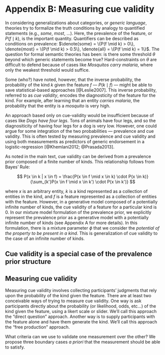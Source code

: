 # Appendix B: Measuring cue validity

In considering generalizations about categories, or *generic language*, theories try to formalize the truth conditions by analogy to quantified statements (e.g., *some*, *most*, ...).
Here, the prevalence of the feature, or $P(f \mid k)$, is the important quantity.
Quantifiers can be described as conditions on prevalence: $\denote{some} = \{P(f \mid k) > 0\}, \denote{most} = \{P(f \mid k) > 0.5\}, \denote{all} = \{P(f \mid k) = 1\}$.
The question for formal semantic theories has been: is there some threshold $\theta$ beyond which generic statements become true?
Hard-constraints on $\theta$ are difficult to defend because of cases like *Mosquitos carry malaria*, where only the weakest threshold would suffice.

Some (who?) have noted, however, that the inverse probability, the probability of the kind $k$ given the feature $f$ --- $P(k \mid f)$ --- might be able to save statistical-based approaches [@Leslie2007].
This inverse probability, referred to as *cue validity*, encodes the diagnosticity of the feature for the kind.
For example, after learning that an entity *carries malaria*, the probability that the entity is a *mosquito* is very high. 

An approach based only on cue-validity would be insufficient because of cases like *Dogs have four legs*. 
Tons of animals have four legs, and so the diagnositicity of having four legs for a dog is very low. 
However, one could argue for some integration of the two probabilities --- prevalence and cue validity.
This is often tested by measuring prevalence and cue validity and using both measurements as predictors of generic endorsement in a logistic-regression [@Khemlani2012; @Prasada2013].

As noted in the main text, cue validity can be derived from a prevalence prior composed of a finite number of kinds.
This relationship follows from Bayes' Rule:

$$
P(x \in k | x \in f) = \frac{P(x \in f \mid x \in k) \cdot P(x \in k)}{\sum_{k'}P(x \in f \mid x \in k') \cdot P(x \in k')}
$$

where $x$ is an arbitrary entity, $k$ is a kind represented as a collection of entities in the kind, and $f$ is a feature represented as a collection of entities with the feature.
However, in a generative model composed of a potentially infinite number of kinds, the cue validity of a feature for a particular kind is 0. 
In our mixture model formulation of the prevalence prior, we explicitly represent the prevalence prior as a generative model with a potentially infinite number of kinds (see Appendix A for more details).
In this formulation, there is a mixture parameter $\phi$ that we consider the *potential of the property to be present in a kind*. 
This is generalization of cue validity to the case of an infinite number of kinds. 

## Cue validity is a special case of the prevalence prior structure

## Measuring cue validity

Measuring cue validity involves collecting participants' judgments that rely upon the probability of the kind given the feature.
There are at least two conceivable ways of trying to measure cue validity.
One way is ask participants directly about the probability (or likelihood, odds, etc...) of the kind given the feature, using a likert scale or slider.
We'll call this approach the "direct question" approach.
Another way is to supply participants with the feature alone and have them generate the kind.
We'll call this approach the "free production" approach. 

What criteria can we use to validate one measurement over the other?
We propose three boundary cases *a priori* that the measurement should be able to satisfy.
\begin{enumerate}
\item{Completely diagnostic features: We contend there are a number of features that only one (or very small) of categories contain. Examples include: \emph{carrying malaria} (mosquitos), \emph{carrying Lyme disease} (ticks), \emph{having manes} (lions), \emph{having pouches} (kangaroos). The cue validity of these features for the corresponding categories should be very high (close to 1).}
\item{Completely absent features: For features that are completely absent in a kind, the cue validity should be extremely low or 0. There are many examples of these kinds of pairings; for example, \emph{having wings} (leopards), \emph{laying eggs} (lions).}
\item{Completely undiagnostic features: We contend there are a number of features that almost every category contains. Examples include: \emph{being female / male}, \emph{being juvenile}. The cue validity of these features for particular categories should be extremely low or 0. Learning that an entity is female tells you almost nothing about what kind of animal it is.}
\end{enumerate}


